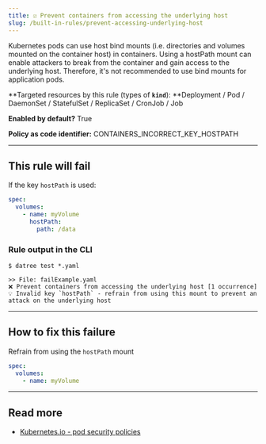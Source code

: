 ```yaml
---
title: ☑️ Prevent containers from accessing the underlying host
slug: /built-in-rules/prevent-accessing-underlying-host
---
```


Kubernetes pods can use host bind mounts (i.e. directories and volumes mounted on the container host) in containers. Using a hostPath mount can enable attackers to break from the container and gain access to the underlying host. Therefore, it's not recommended to use bind mounts for application pods.

**Targeted resources by this rule (types of **`kind`**): **Deployment / Pod / DaemonSet / StatefulSet / ReplicaSet / CronJob / Job

**Enabled by default?** True

**Policy as code identifier:** CONTAINERS_INCORRECT_KEY_HOSTPATH

---

## This rule will fail

If the key `hostPath` is used:

```yaml
spec:
  volumes:
    - name: myVolume
      hostPath:
        path: /data
```

### Rule output in the CLI

```terminal
$ datree test *.yaml

>> File: failExample.yaml
❌ Prevent containers from accessing the underlying host [1 occurrence]
💡 Invalid key `hostPath` - refrain from using this mount to prevent an attack on the underlying host
```

---

## How to fix this failure

Refrain from using the `hostPath` mount

```yaml
spec:
  volumes:
    - name: myVolume
```

---

## Read more

- [Kubernetes.io - pod security policies](https://kubernetes.io/docs/concepts/policy/pod-security-policy/)
